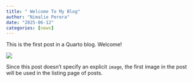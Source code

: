 ```yaml
---
title: " Welcome To My Blog"
author: "Nimalie Perera"
date: "2025-06-12"
categories: [news]
---
```


This is the first post in a Quarto blog. Welcome!

![](thumbnail.jpg)

Since this post doesn't specify an explicit `image`, the first image in the post will be used in the listing page of posts.
